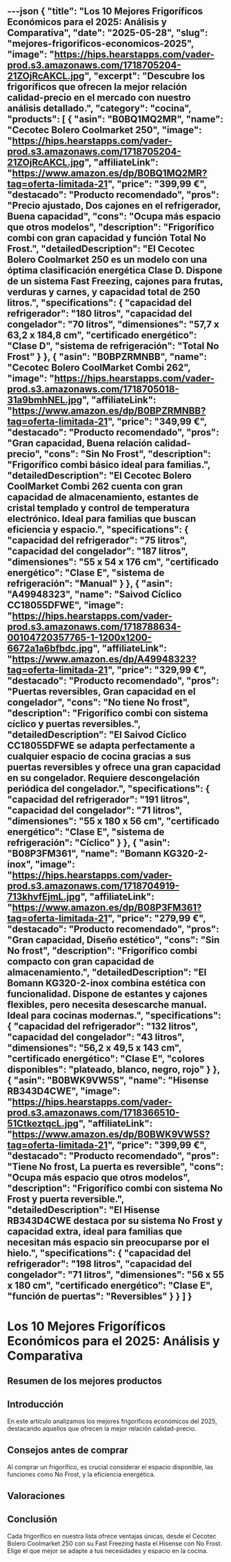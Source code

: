 ---json
{
  "title": "Los 10 Mejores Frigoríficos Económicos para el 2025: Análisis y Comparativa",
  "date": "2025-05-28",
  "slug": "mejores-frigorificos-economicos-2025",
  "image": "https://hips.hearstapps.com/vader-prod.s3.amazonaws.com/1718705204-21ZOjRcAKCL.jpg",
  "excerpt": "Descubre los frigoríficos que ofrecen la mejor relación calidad-precio en el mercado con nuestro análisis detallado.",
  "category": "cocina",
  "products": [
    {
      "asin": "B0BQ1MQ2MR",
      "name": "Cecotec Bolero Coolmarket 250",
      "image": "https://hips.hearstapps.com/vader-prod.s3.amazonaws.com/1718705204-21ZOjRcAKCL.jpg",
      "affiliateLink": "https://www.amazon.es/dp/B0BQ1MQ2MR?tag=oferta-limitada-21",
      "price": "399,99 €",
      "destacado": "Producto recomendado",
      "pros": "Precio ajustado, Dos cajones en el refrigerador, Buena capacidad",
      "cons": "Ocupa más espacio que otros modelos",
      "description": "Frigorífico combi con gran capacidad y función Total No Frost.",
      "detailedDescription": "El Cecotec Bolero Coolmarket 250 es un modelo con una óptima clasificación energética Clase D. Dispone de un sistema Fast Freezing, cajones para frutas, verduras y carnes, y capacidad total de 250 litros.",
      "specifications": {
        "capacidad del refrigerador": "180 litros",
        "capacidad del congelador": "70 litros",
        "dimensiones": "57,7 x 63,2 x 184,8 cm",
        "certificado energético": "Clase D",
        "sistema de refrigeración": "Total No Frost"
      }
    },
    {
      "asin": "B0BPZRMNBB",
      "name": "Cecotec Bolero CoolMarket Combi 262",
      "image": "https://hips.hearstapps.com/vader-prod.s3.amazonaws.com/1718705018-31a9bmhNEL.jpg",
      "affiliateLink": "https://www.amazon.es/dp/B0BPZRMNBB?tag=oferta-limitada-21",
      "price": "349,99 €",
      "destacado": "Producto recomendado",
      "pros": "Gran capacidad, Buena relación calidad-precio",
      "cons": "Sin No Frost",
      "description": "Frigorífico combi básico ideal para familias.",
      "detailedDescription": "El Cecotec Bolero CoolMarket Combi 262 cuenta con gran capacidad de almacenamiento, estantes de cristal templado y control de temperatura electrónico. Ideal para familias que buscan eficiencia y espacio.",
      "specifications": {
        "capacidad del refrigerador": "75 litros",
        "capacidad del congelador": "187 litros",
        "dimensiones": "55 x 54 x 176 cm",
        "certificado energético": "Clase E",
        "sistema de refrigeración": "Manual"
      }
    },
    {
      "asin": "A49948323",
      "name": "Saivod Cíclico CC18055DFWE",
      "image": "https://hips.hearstapps.com/vader-prod.s3.amazonaws.com/1718788634-00104720357765-1-1200x1200-6672a1a6bfbdc.jpg",
      "affiliateLink": "https://www.amazon.es/dp/A49948323?tag=oferta-limitada-21",
      "price": "329,99 €",
      "destacado": "Producto recomendado",
      "pros": "Puertas reversibles, Gran capacidad en el congelador",
      "cons": "No tiene No frost",
      "description": "Frigorífico combi con sistema cíclico y puertas reversibles.",
      "detailedDescription": "El Saivod Cíclico CC18055DFWE se adapta perfectamente a cualquier espacio de cocina gracias a sus puertas reversibles y ofrece una gran capacidad en su congelador. Requiere descongelación periódica del congelador.",
      "specifications": {
        "capacidad del refrigerador": "191 litros",
        "capacidad del congelador": "71 litros",
        "dimensiones": "55 x 180 x 56 cm",
        "certificado energético": "Clase E",
        "sistema de refrigeración": "Cíclico"
      }
    },
    {
      "asin": "B08P3FM361",
      "name": "Bomann KG320-2-inox",
      "image": "https://hips.hearstapps.com/vader-prod.s3.amazonaws.com/1718704919-713khvfEjmL.jpg",
      "affiliateLink": "https://www.amazon.es/dp/B08P3FM361?tag=oferta-limitada-21",
      "price": "279,99 €",
      "destacado": "Producto recomendado",
      "pros": "Gran capacidad, Diseño estético",
      "cons": "Sin No frost",
      "description": "Frigorífico combi compacto con gran capacidad de almacenamiento.",
      "detailedDescription": "El Bomann KG320-2-inox combina estética con funcionalidad. Dispone de estantes y cajones flexibles, pero necesita desescarche manual. Ideal para cocinas modernas.",
      "specifications": {
        "capacidad del refrigerador": "132 litros",
        "capacidad del congelador": "43 litros",
        "dimensiones": "56,2 x 49,5 x 143 cm",
        "certificado energético": "Clase E",
        "colores disponibles": "plateado, blanco, negro, rojo"
      }
    },
    {
      "asin": "B0BWK9VW5S",
      "name": "Hisense RB343D4CWE",
      "image": "https://hips.hearstapps.com/vader-prod.s3.amazonaws.com/1718366510-51CtkeztqcL.jpg",
      "affiliateLink": "https://www.amazon.es/dp/B0BWK9VW5S?tag=oferta-limitada-21",
      "price": "399,99 €",
      "destacado": "Producto recomendado",
      "pros": "Tiene No frost, La puerta es reversible",
      "cons": "Ocupa más espacio que otros modelos",
      "description": "Frigorífico combi con sistema No Frost y puerta reversible.",
      "detailedDescription": "El Hisense RB343D4CWE destaca por su sistema No Frost y capacidad extra, ideal para familias que necesitan más espacio sin preocuparse por el hielo.",
      "specifications": {
        "capacidad del refrigerador": "198 litros",
        "capacidad del congelador": "71 litros",
        "dimensiones": "56 x 55 x 180 cm",
        "certificado energético": "Clase E",
        "función de puertas": "Reversibles"
      }
    }
  ]
}
---


# Los 10 Mejores Frigoríficos Económicos para el 2025: Análisis y Comparativa

## Resumen de los mejores productos

<ProductRankingTable products={products} />

## Introducción

En este artículo analizamos los mejores frigoríficos económicos del 2025, destacando aquellos que ofrecen la mejor relación calidad-precio.

## Consejos antes de comprar

Al comprar un frigorífico, es crucial considerar el espacio disponible, las funciones como No Frost, y la eficiencia energética.

## Valoraciones

<ProductDetailCard product={products[0]} />

<ProductDetailCard product={products[1]} />

<ProductDetailCard product={products[2]} />

<ProductDetailCard product={products[3]} />

<ProductDetailCard product={products[4]} />

## Conclusión

Cada frigorífico en nuestra lista ofrece ventajas únicas, desde el Cecotec Bolero Coolmarket 250 con su Fast Freezing hasta el Hisense con No Frost. Elige el que mejor se adapte a tus necesidades y espacio en la cocina.
